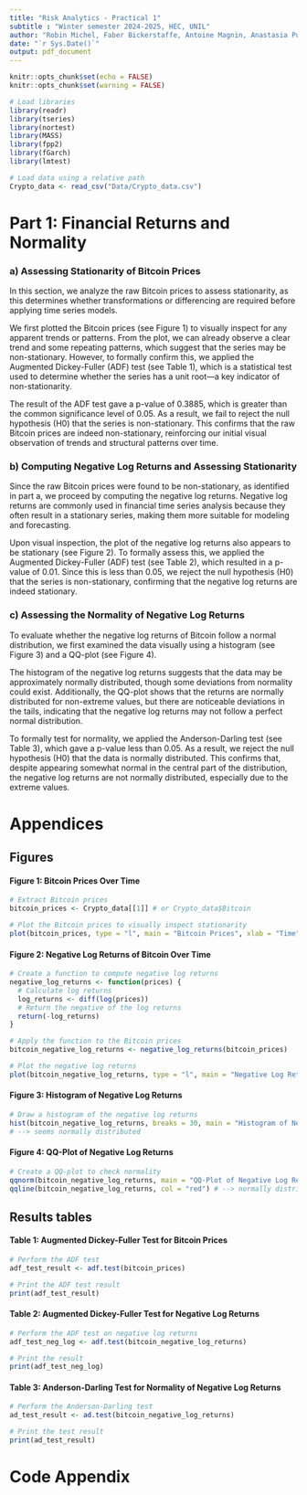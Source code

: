 ```yaml
---
title: "Risk Analytics - Practical 1"
subtitle : "Winter semester 2024-2025, HEC, UNIL"
author: "Robin Michel, Faber Bickerstaffe, Antoine Magnin, Anastasia Pushkarev and Victorien Rodondi"
date: "`r Sys.Date()`"
output: pdf_document
---
```


```r
knitr::opts_chunk$set(echo = FALSE)
knitr::opts_chunk$set(warning = FALSE)

# Load libraries
library(readr)
library(tseries)
library(nortest)
library(MASS)
library(fpp2)
library(fGarch)
library(lmtest)

# Load data using a relative path
Crypto_data <- read_csv("Data/Crypto_data.csv")
```

# Part 1: Financial Returns and Normality

### a) Assessing Stationarity of Bitcoin Prices

In this section, we analyze the raw Bitcoin prices to assess stationarity, as this determines whether transformations or differencing are required before applying time series models.

We first plotted the Bitcoin prices (see Figure 1) to visually inspect for any apparent trends or patterns. From the plot, we can already observe a clear trend and some repeating patterns, which suggest that the series may be non-stationary. However, to formally confirm this, we applied the Augmented Dickey-Fuller (ADF) test (see Table 1), which is a statistical test used to determine whether the series has a unit root—a key indicator of non-stationarity.

The result of the ADF test gave a p-value of 0.3885, which is greater than the common significance level of 0.05. As a result, we fail to reject the null hypothesis (H0) that the series is non-stationary. This confirms that the raw Bitcoin prices are indeed non-stationary, reinforcing our initial visual observation of trends and structural patterns over time.

### b) Computing Negative Log Returns and Assessing Stationarity

Since the raw Bitcoin prices were found to be non-stationary, as identified in part a, we proceed by computing the negative log returns. Negative log returns are commonly used in financial time series analysis because they often result in a stationary series, making them more suitable for modeling and forecasting. 

Upon visual inspection, the plot of the negative log returns also appears to be stationary (see Figure 2). To formally assess this, we applied the Augmented Dickey-Fuller (ADF) test (see Table 2), which resulted in a p-value of 0.01. Since this is less than 0.05, we reject the null hypothesis (H0) that the series is non-stationary, confirming that the negative log returns are indeed stationary.

### c) Assessing the Normality of Negative Log Returns

To evaluate whether the negative log returns of Bitcoin follow a normal distribution, we first examined the data visually using a histogram (see Figure 3) and a QQ-plot (see Figure 4).

The histogram of the negative log returns suggests that the data may be approximately normally distributed, though some deviations from normality could exist. Additionally, the QQ-plot shows that the returns are normally distributed for non-extreme values, but there are noticeable deviations in the tails, indicating that the negative log returns may not follow a perfect normal distribution.


To formally test for normality, we applied the Anderson-Darling test (see Table 3), which gave a p-value less than 0.05. As a result, we reject the null hypothesis (H0) that the data is normally distributed. This confirms that, despite appearing somewhat normal in the central part of the distribution, the negative log returns are not normally distributed, especially due to the extreme values.

# Appendices 

## Figures

#### Figure 1: Bitcoin Prices Over Time

```r
# Extract Bitcoin prices 
bitcoin_prices <- Crypto_data[[1]] # or Crypto_data$Bitcoin

# Plot the Bitcoin prices to visually inspect stationarity
plot(bitcoin_prices, type = "l", main = "Bitcoin Prices", xlab = "Time", ylab = "Price")
```

#### Figure 2: Negative Log Returns of Bitcoin Over Time

```r
# Create a function to compute negative log returns
negative_log_returns <- function(prices) {
  # Calculate log returns
  log_returns <- diff(log(prices))
  # Return the negative of the log returns
  return(-log_returns)
}

# Apply the function to the Bitcoin prices
bitcoin_negative_log_returns <- negative_log_returns(bitcoin_prices)

# Plot the negative log returns
plot(bitcoin_negative_log_returns, type = "l", main = "Negative Log Returns of Bitcoin", xlab = "Time", ylab = "Negative Log Returns")
```


#### Figure 3: Histogram of Negative Log Returns

```r
# Draw a histogram of the negative log returns
hist(bitcoin_negative_log_returns, breaks = 30, main = "Histogram of Negative Log Returns", xlab = "Negative Log Returns", col = "lightblue", border = "black")
# --> seems normally distributed
```

#### Figure 4: QQ-Plot of Negative Log Returns

```r
# Create a QQ-plot to check normality
qqnorm(bitcoin_negative_log_returns, main = "QQ-Plot of Negative Log Returns")
qqline(bitcoin_negative_log_returns, col = "red") # --> normally distributed only for non-extreme values
```

## Results tables

#### Table 1: Augmented Dickey-Fuller Test for Bitcoin Prices

```r
# Perform the ADF test
adf_test_result <- adf.test(bitcoin_prices)

# Print the ADF test result
print(adf_test_result)
```

#### Table 2: Augmented Dickey-Fuller Test for Negative Log Returns

```r
# Perform the ADF test on negative log returns
adf_test_neg_log <- adf.test(bitcoin_negative_log_returns)

# Print the result
print(adf_test_neg_log)
```

#### Table 3: Anderson-Darling Test for Normality of Negative Log Returns

```r
# Perform the Anderson-Darling test
ad_test_result <- ad.test(bitcoin_negative_log_returns)

# Print the test result
print(ad_test_result)
```

# Code Appendix
